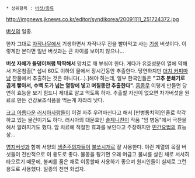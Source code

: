  * 상위항목 : [[버섯/종류]]

http://imgnews.jknews.co.kr/editor/syndikorea/20091111_251724372.jpg

[[버섯]]의 일종.

한자 그대로 [[자작나무]]에서 기생하면서 자작나무 진을 빨아먹고 사는 [[기생]] 버섯이다. 이렇게만 본다면 일반 버섯과는 큰 차이를 보이지 않으나...

'''버섯 자체가 돌덩이처럼 딱딱해서''' 망치로 깨 부숴야 한다. 게다가 유효성분이 열에 약해서 저온침출[* 섭씨 60도 이하의 물에서 장시간동안 추출한다. 당연하지만 [[더치 커피]]마냥 찬물에서 추출하는 것은 아니다(...).]해야 하는데, 일부 한국인들은 '''"고추 분쇄기로 곱게 빻아서, 수백 도가 넘는 열탕에 넣고 며칠동안 추출한다".''' [[흠좀무]] 이렇게 만들면 당연히 효능을 보기 힘드니 제대로 알고 먹도록 하자. 추출할 자신이 없으면 차가버섯을 원료로 만든 건강보조식품을 먹는게 차라리 낫다.

[[크고 아름다운]] [[러시아]]사람들이 이걸 자주 우려마신다고 해서 [만병통치약]인줄로 착각하고 있는 물건이기도 하다. 러시아의 대문호인 [[솔제니친]]이 작품 "암 병동"에서 극찬을 해서 알려지기도 했다. 암 치료에 적절한 효과를 보인다고 주장하지만 [[민간요법]]의 효능상...

[[영지버섯]]과 함께 서양의 [[생존주의]]자들이 [[불쏘시개]]로 잘 사용한다. 이런 계열의 목질 버섯들이 전반적으로 이 용도로 좋다. 불똥을 튕기면 오래 머금고 불씨를 살린 채로 서서히 타오르기 때문에, 불씨를 품은 채로 이동할때 사용하기 좋으며 원시인들이 실제로 그런 용도로 사용했다. 일종의 천연 화섭자.
